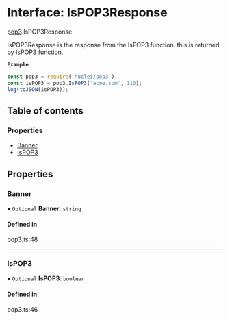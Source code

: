 # Interface: IsPOP3Response

[pop3](/templates/protocols/javascript/modules/pop3.md).IsPOP3Response

IsPOP3Response is the response from the IsPOP3 function.
this is returned by IsPOP3 function.

**`Example`**

```javascript
const pop3 = require('nuclei/pop3');
const isPOP3 = pop3.IsPOP3('acme.com', 110);
log(toJSON(isPOP3));
```

## Table of contents

### Properties

- [Banner](/templates/protocols/javascript/modules/pop3.IsPOP3Response.md#banner)
- [IsPOP3](/templates/protocols/javascript/modules/pop3.IsPOP3Response.md#ispop3)

## Properties

### Banner

• `Optional` **Banner**: `string`

#### Defined in

pop3.ts:48

___

### IsPOP3

• `Optional` **IsPOP3**: `boolean`

#### Defined in

pop3.ts:46

